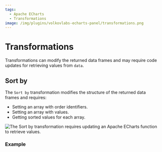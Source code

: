 ```yaml
---
tags:
  - Apache ECharts
  - Transformations
image: /img/plugins/volkovlabs-echarts-panel/transformations.png
---
```



# Transformations

Transformations can modify the returned data frames and may require code updates for retrieving values from `data`.

## Sort by

The `Sort by` transformation modifies the structure of the returned data frames and requires:

- Setting an array with order identifiers.
- Setting an array with values.
- Getting sorted values for each array.

<Image
  title="The Sort by transformation requires updating an Apache ECharts function to retrieve values."
  src="/img/plugins/volkovlabs-echarts-panel/transformations.png"
/>

### Example

<Code
  url="https://github.com/VolkovLabs/volkovlabs.io/blob/main/docs/volkovlabs-echarts-panel/js/transformations.js"
  language="js"
/>
